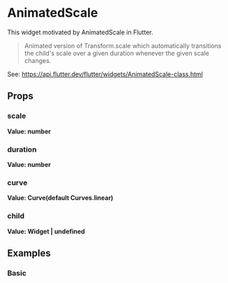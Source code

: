 
<Meta of={Stories} />

# AnimatedScale

This widget motivated by AnimatedScale in Flutter.

> Animated version of Transform.scale which automatically transitions the child's scale over a given duration whenever the given scale changes.

See: https://api.flutter.dev/flutter/widgets/AnimatedScale-class.html

## Props

### scale

**Value: number**

### duration

**Value: number**

### curve

**Value: Curve(default Curves.linear)**

### child

**Value: Widget | undefined**

## Examples

### Basic

<Story of={Stories.Basic} />
